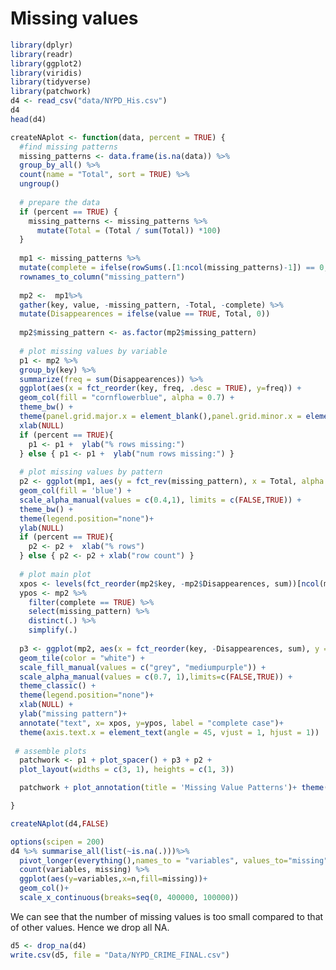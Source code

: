 # Missing values
```r
library(dplyr)
library(readr)
library(ggplot2)
library(viridis)
library(tidyverse)
library(patchwork)
d4 <- read_csv("data/NYPD_His.csv")
d4
head(d4)
```


```r
createNAplot <- function(data, percent = TRUE) {
  #find missing patterns
  missing_patterns <- data.frame(is.na(data)) %>%
  group_by_all() %>%
  count(name = "Total", sort = TRUE) %>%
  ungroup() 
  
  # prepare the data
  if (percent == TRUE) { 
    missing_patterns <- missing_patterns %>%
      mutate(Total = (Total / sum(Total)) *100) 
  }
  
  mp1 <- missing_patterns %>%
  mutate(complete = ifelse(rowSums(.[1:ncol(missing_patterns)-1]) == 0, TRUE, FALSE))%>%
  rownames_to_column("missing_pattern")
  
  mp2 <-  mp1%>%
  gather(key, value, -missing_pattern, -Total, -complete) %>%
  mutate(Disappearences = ifelse(value == TRUE, Total, 0))
    
  mp2$missing_pattern <- as.factor(mp2$missing_pattern)
  
  # plot missing values by variable
  p1 <- mp2 %>%
  group_by(key) %>%
  summarize(freq = sum(Disappearences)) %>%
  ggplot(aes(x = fct_reorder(key, freq, .desc = TRUE), y=freq)) +
  geom_col(fill = "cornflowerblue", alpha = 0.7) +
  theme_bw() + 
  theme(panel.grid.major.x = element_blank(),panel.grid.minor.x = element_blank())+
  xlab(NULL)
  if (percent == TRUE){
    p1 <- p1 +  ylab("% rows missing:") 
  } else { p1 <- p1 +  ylab("num rows missing:") }
  
  # plot missing values by pattern
  p2 <- ggplot(mp1, aes(y = fct_rev(missing_pattern), x = Total, alpha = complete)) +
  geom_col(fill = 'blue') +
  scale_alpha_manual(values = c(0.4,1), limits = c(FALSE,TRUE)) +
  theme_bw() +
  theme(legend.position="none")+
  ylab(NULL)
  if (percent == TRUE){
    p2 <- p2 +  xlab("% rows") 
  } else { p2 <- p2 + xlab("row count") }
  
  # plot main plot
  xpos <- levels(fct_reorder(mp2$key, -mp2$Disappearences, sum))[ncol(missing_patterns)/2]
  ypos <- mp2 %>%
    filter(complete == TRUE) %>%
    select(missing_pattern) %>%
    distinct(.) %>%
    simplify(.)
  
  p3 <- ggplot(mp2, aes(x = fct_reorder(key, -Disappearences, sum), y = fct_rev(missing_pattern), fill = value, alpha = complete)) +
  geom_tile(color = "white") +
  scale_fill_manual(values = c("grey", "mediumpurple")) +
  scale_alpha_manual(values = c(0.7, 1),limits=c(FALSE,TRUE)) +
  theme_classic() +
  theme(legend.position="none")+
  xlab(NULL) +
  ylab("missing pattern")+
  annotate("text", x= xpos, y=ypos, label = "complete case")+
  theme(axis.text.x = element_text(angle = 45, vjust = 1, hjust = 1))
  
 # assemble plots
  patchwork <- p1 + plot_spacer() + p3 + p2 + 
  plot_layout(widths = c(3, 1), heights = c(1, 3))

  patchwork + plot_annotation(title = 'Missing Value Patterns')+ theme(plot.title = element_text(hjust = 0.5))

}

```
```r
createNAplot(d4,FALSE)
```



```r
options(scipen = 200)
d4 %>% summarise_all(list(~is.na(.)))%>%
  pivot_longer(everything(),names_to = "variables", values_to="missing") %>%
  count(variables, missing) %>%
  ggplot(aes(y=variables,x=n,fill=missing))+
  geom_col()+
  scale_x_continuous(breaks=seq(0, 400000, 100000))
```

We can see that the number of missing values is too small compared to that of other values. Hence we drop all NA.
```r
d5 <- drop_na(d4)
write.csv(d5, file = "Data/NYPD_CRIME_FINAL.csv")
```

